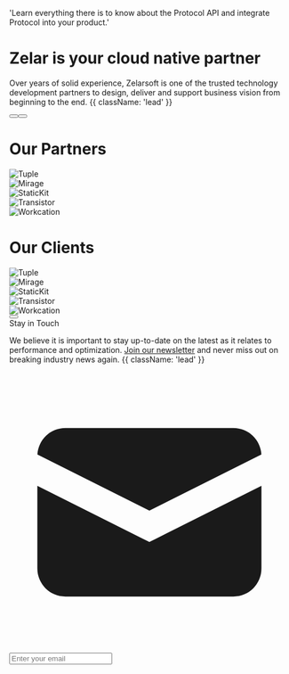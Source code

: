 
  'Learn everything there is to know about the Protocol API and integrate Protocol into your product.'

<HeroPattern />

<h1 class="text-[3.75rem] font-bold leading-[5rem] mb-4"> Zelar is your cloud native partner</h1>

Over years of solid experience, Zelarsoft is one of the trusted technology development partners to design, deliver and support business vision from beginning to the end. {{ className: 'lead' }}

<div className="not-prose mb-16 mt-6 flex gap-3">
  <Button href="/quickstart" arrow="right" children="Get started" />
  <Button href="/sdks" variant="outline" children="Explore Case Studies" />
</div>

<h1 class="text-[1.5rem] font-bold leading-[0rem] my-4 pt-8">Our Partners</h1>

<div class="bg-transparent mt-12 mb-20">
  <div class="mx-auto max-w-7xl">
    <div class="grid grid-cols-2 gap-8 md:grid-cols-6 lg:grid-cols-5">
      <div class="col-span-1 flex justify-left md:col-span-2 lg:col-span-1">
        <img class="h-12 my-0" src="https://upload.wikimedia.org/wikipedia/commons/9/96/Microsoft_logo_%282012%29.svg" alt="Tuple"/>
      </div>
      <div class="col-span-1 flex justify-left md:col-span-2 lg:col-span-1">
        <img class="h-12 my-0" src="https://upload.wikimedia.org/wikipedia/commons/2/2f/Google_2015_logo.svg" alt="Mirage"/>
      </div>
      <div class="col-span-1 flex justify-left md:col-span-2 lg:col-span-1">
        <img class="h-12 my-0" src="https://tailwindui.com/img/logos/statickit-logo-gray-400.svg" alt="StaticKit"/>
      </div>
      <div class="col-span-1 flex justify-left md:col-span-3 lg:col-span-1">
        <img class="h-12 my-0" src="https://tailwindui.com/img/logos/transistor-logo-gray-400.svg" alt="Transistor"/>
      </div>
      <div class="col-span-2 flex justify-left md:col-span-3 lg:col-span-1">
        <img class="h-12 my-0" src="https://tailwindui.com/img/logos/workcation-logo-gray-400.svg" alt="Workcation"/>
      </div>
    </div>
  </div>
</div>

<h1 class="text-[1.5rem] font-bold leading-[0rem] my-4">Our Clients</h1>

<div class="bg-transparent mt-12 mb-16">
  <div class="mx-auto max-w-7xl">
    <div class="grid grid-cols-2 gap-8 md:grid-cols-6 lg:grid-cols-5">
      <div class="col-span-1 flex justify-left md:col-span-2 lg:col-span-1">
        <img class="h-12 my-0" src="https://tailwindui.com/img/logos/tuple-logo-gray-400.svg" alt="Tuple"/>
      </div>
      <div class="col-span-1 flex justify-left md:col-span-2 lg:col-span-1">
        <img class="h-12 my-0" src="https://tailwindui.com/img/logos/mirage-logo-gray-400.svg" alt="Mirage"/>
      </div>
      <div class="col-span-1 flex justify-left md:col-span-2 lg:col-span-1">
        <img class="h-12 my-0" src="https://tailwindui.com/img/logos/statickit-logo-gray-400.svg" alt="StaticKit"/>
      </div>
      <div class="col-span-1 flex justify-left md:col-span-3 lg:col-span-1">
        <img class="h-12 my-0" src="https://tailwindui.com/img/logos/transistor-logo-gray-400.svg" alt="Transistor"/>
      </div>
      <div class="col-span-2 flex justify-left md:col-span-3 lg:col-span-1">
        <img class="h-12 my-0" src="https://tailwindui.com/img/logos/workcation-logo-gray-400.svg" alt="Workcation"/>
      </div>
    </div>
  </div>
</div>

<Resources />

<div className="not-prose">
  <Button className="text-lg"
    href="/sdks"
    variant="text"
    arrow="right"
    children="View all services"
  />
</div>

<Guides />

<Heading level={2} id="guides" className="text-4xl">
        Stay in Touch
      </Heading>

We believe it is important to stay up-to-date on the latest as it relates to performance and optimization. [Join our newsletter](#) and never miss out on breaking industry news again. {{ className: 'lead' }}

<div class="relative">
  <div class="absolute inset-y-0 left-0 flex items-center pl-3 pointer-events-none">
    <svg aria-hidden="true" class="w-5 h-5 text-gray-500 dark:text-gray-400" fill="currentColor" viewBox="0 0 20 20" xmlns="http://www.w3.org/2000/svg"><path d="M2.003 5.884L10 9.882l7.997-3.998A2 2 0 0016 4H4a2 2 0 00-1.997 1.884z"></path><path d="M18 8.118l-8 4-8-4V14a2 2 0 002 2h12a2 2 0 002-2V8.118z"></path></svg>
  </div>
  <input type="text" id="email-address-icon" class="bg-gray-50 border border-gray-300 text-gray-900 text-sm rounded-lg focus:ring-blue-500 focus:border-blue-500 block w-full pl-10 p-2.5  dark:bg-gray-700 dark:border-gray-600 dark:placeholder-gray-400 dark:text-white dark:focus:ring-blue-500 dark:focus:border-blue-500" placeholder="Enter your email"/>
</div>
